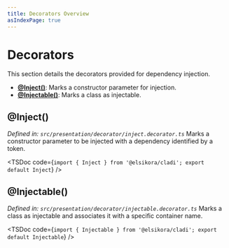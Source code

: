 ```yaml
---
title: Decorators Overview
asIndexPage: true
---
```


# Decorators

This section details the decorators provided for dependency injection.

- **[@Inject()](./inject)**: Marks a constructor parameter for injection.
- **[@Injectable()](./injectable)**: Marks a class as injectable.

## @Inject()

*Defined in: `src/presentation/decorator/inject.decorator.ts`*
Marks a constructor parameter to be injected with a dependency identified by a token.

<TSDoc code={`import { Inject } from '@elsikora/cladi'; export default Inject`} />

## @Injectable()

*Defined in: `src/presentation/decorator/injectable.decorator.ts`*
Marks a class as injectable and associates it with a specific container name.

<TSDoc code={`import { Injectable } from '@elsikora/cladi'; export default Injectable`} /> 